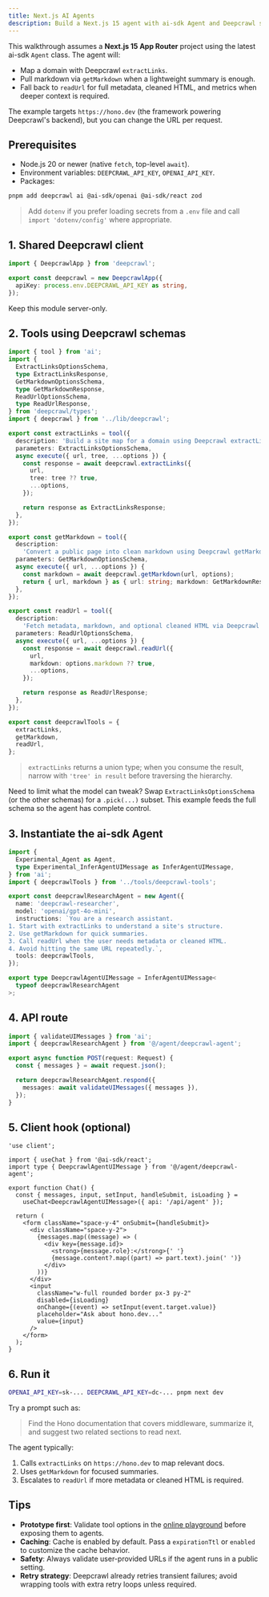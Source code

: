 ```yaml
---
title: Next.js AI Agents
description: Build a Next.js 15 agent with ai-sdk Agent and Deepcrawl schemas.
---
```


This walkthrough assumes a **Next.js 15 App Router** project using the latest ai-sdk `Agent` class. The agent will:

- Map a domain with Deepcrawl `extractLinks`.
- Pull markdown via `getMarkdown` when a lightweight summary is enough.
- Fall back to `readUrl` for full metadata, cleaned HTML, and metrics when deeper context is required.

The example targets `https://hono.dev` (the framework powering Deepcrawl's backend), but you can change the URL per request.

## Prerequisites
- Node.js 20 or newer (native `fetch`, top-level `await`).
- Environment variables: `DEEPCRAWL_API_KEY`, `OPENAI_API_KEY`.
- Packages:

```bash
pnpm add deepcrawl ai @ai-sdk/openai @ai-sdk/react zod
```

> Add `dotenv` if you prefer loading secrets from a `.env` file and call `import 'dotenv/config'` where appropriate.

## 1. Shared Deepcrawl client

```ts title="src/lib/deepcrawl.ts"
import { DeepcrawlApp } from 'deepcrawl';

export const deepcrawl = new DeepcrawlApp({
  apiKey: process.env.DEEPCRAWL_API_KEY as string,
});
```

Keep this module server-only.

## 2. Tools using Deepcrawl schemas

```ts title="src/tools/deepcrawl-tools.ts"
import { tool } from 'ai';
import {
  ExtractLinksOptionsSchema,
  type ExtractLinksResponse,
  GetMarkdownOptionsSchema,
  type GetMarkdownResponse,
  ReadUrlOptionsSchema,
  type ReadUrlResponse,
} from 'deepcrawl/types';
import { deepcrawl } from '../lib/deepcrawl';

export const extractLinks = tool({
  description: 'Build a site map for a domain using Deepcrawl extractLinks.',
  parameters: ExtractLinksOptionsSchema,
  async execute({ url, tree, ...options }) {
    const response = await deepcrawl.extractLinks({
      url,
      tree: tree ?? true,
      ...options,
    });

    return response as ExtractLinksResponse;
  },
});

export const getMarkdown = tool({
  description:
    'Convert a public page into clean markdown using Deepcrawl getMarkdown.',
  parameters: GetMarkdownOptionsSchema,
  async execute({ url, ...options }) {
    const markdown = await deepcrawl.getMarkdown(url, options);
    return { url, markdown } as { url: string; markdown: GetMarkdownResponse };
  },
});

export const readUrl = tool({
  description:
    'Fetch metadata, markdown, and optional cleaned HTML via Deepcrawl readUrl.',
  parameters: ReadUrlOptionsSchema,
  async execute({ url, ...options }) {
    const response = await deepcrawl.readUrl({
      url,
      markdown: options.markdown ?? true,
      ...options,
    });

    return response as ReadUrlResponse;
  },
});

export const deepcrawlTools = {
  extractLinks,
  getMarkdown,
  readUrl,
};
```

> `extractLinks` returns a union type; when you consume the result, narrow with `'tree' in result` before traversing the hierarchy.

<Callout type="info">Need to limit what the model can tweak? Swap `ExtractLinksOptionsSchema` (or the other schemas) for a `.pick(...)` subset. This example feeds the full schema so the agent has complete control.</Callout>

## 3. Instantiate the ai-sdk Agent

```ts title="src/agent/deepcrawl-agent.ts"
import {
  Experimental_Agent as Agent,
  type Experimental_InferAgentUIMessage as InferAgentUIMessage,
} from 'ai';
import { deepcrawlTools } from '../tools/deepcrawl-tools';

export const deepcrawlResearchAgent = new Agent({
  name: 'deepcrawl-researcher',
  model: 'openai/gpt-4o-mini',
  instructions: `You are a research assistant.
1. Start with extractLinks to understand a site's structure.
2. Use getMarkdown for quick summaries.
3. Call readUrl when the user needs metadata or cleaned HTML.
4. Avoid hitting the same URL repeatedly.`,
  tools: deepcrawlTools,
});

export type DeepcrawlAgentUIMessage = InferAgentUIMessage<
  typeof deepcrawlResearchAgent
>;
```

## 4. API route

```ts title="app/api/agent/route.ts"
import { validateUIMessages } from 'ai';
import { deepcrawlResearchAgent } from '@/agent/deepcrawl-agent';

export async function POST(request: Request) {
  const { messages } = await request.json();

  return deepcrawlResearchAgent.respond({
    messages: await validateUIMessages({ messages }),
  });
}

```

## 5. Client hook (optional)

```tsx title="components/chat.tsx"
'use client';

import { useChat } from '@ai-sdk/react';
import type { DeepcrawlAgentUIMessage } from '@/agent/deepcrawl-agent';

export function Chat() {
  const { messages, input, setInput, handleSubmit, isLoading } =
    useChat<DeepcrawlAgentUIMessage>({ api: '/api/agent' });

  return (
    <form className="space-y-4" onSubmit={handleSubmit}>
      <div className="space-y-2">
        {messages.map((message) => (
          <div key={message.id}>
            <strong>{message.role}:</strong>{' '}
            {message.content?.map((part) => part.text).join(' ')}
          </div>
        ))}
      </div>
      <input
        className="w-full rounded border px-3 py-2"
        disabled={isLoading}
        onChange={(event) => setInput(event.target.value)}
        placeholder="Ask about hono.dev..."
        value={input}
      />
    </form>
  );
}
```

## 6. Run it

```bash
OPENAI_API_KEY=sk-... DEEPCRAWL_API_KEY=dc-... pnpm next dev
```

Try a prompt such as:

> Find the Hono documentation that covers middleware, summarize it, and suggest two related sections to read next.

The agent typically:
1. Calls `extractLinks` on `https://hono.dev` to map relevant docs.
2. Uses `getMarkdown` for focused summaries.
3. Escalates to `readUrl` if more metadata or cleaned HTML is required.

## Tips
- **Prototype first**: Validate tool options in the [online playground](/docs/usage/playground) before exposing them to agents.
- **Caching**: Cache is enabled by default. Pass a `expirationTtl` or `enabled` to customize the cache behavior.
- **Safety**: Always validate user-provided URLs if the agent runs in a public setting.
- **Retry strategy**: Deepcrawl already retries transient failures; avoid wrapping tools with extra retry loops unless required.
